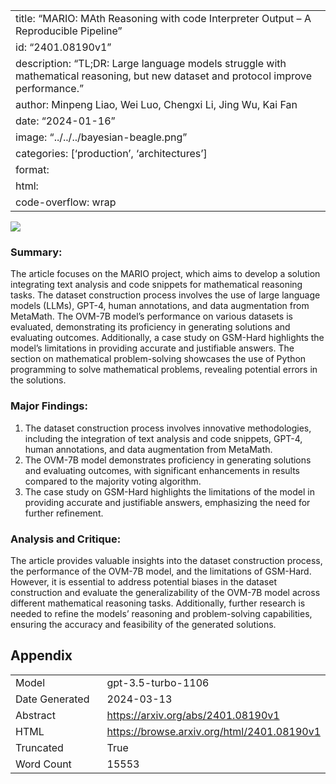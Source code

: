 
---
title: "MARIO: MAth Reasoning with code Interpreter Output -- A Reproducible Pipeline"
id: "2401.08190v1"
description: "TL;DR: Large language models struggle with mathematical reasoning, but new dataset and protocol improve performance."
author: Minpeng Liao, Wei Luo, Chengxi Li, Jing Wu, Kai Fan
date: "2024-01-16"
image: "../../../bayesian-beagle.png"
categories: ['production', 'architectures']
format:
  html:
    code-overflow: wrap
---

![](../../../bayesian-beagle.png)

### Summary:

The article focuses on the MARIO project, which aims to develop a solution integrating text analysis and code snippets for mathematical reasoning tasks. The dataset construction process involves the use of large language models (LLMs), GPT-4, human annotations, and data augmentation from MetaMath. The OVM-7B model's performance on various datasets is evaluated, demonstrating its proficiency in generating solutions and evaluating outcomes. Additionally, a case study on GSM-Hard highlights the model's limitations in providing accurate and justifiable answers. The section on mathematical problem-solving showcases the use of Python programming to solve mathematical problems, revealing potential errors in the solutions.

### Major Findings:
1. The dataset construction process involves innovative methodologies, including the integration of text analysis and code snippets, GPT-4, human annotations, and data augmentation from MetaMath.
2. The OVM-7B model demonstrates proficiency in generating solutions and evaluating outcomes, with significant enhancements in results compared to the majority voting algorithm.
3. The case study on GSM-Hard highlights the limitations of the model in providing accurate and justifiable answers, emphasizing the need for further refinement.

### Analysis and Critique:
The article provides valuable insights into the dataset construction process, the performance of the OVM-7B model, and the limitations of GSM-Hard. However, it is essential to address potential biases in the dataset construction and evaluate the generalizability of the OVM-7B model across different mathematical reasoning tasks. Additionally, further research is needed to refine the models' reasoning and problem-solving capabilities, ensuring the accuracy and feasibility of the generated solutions.

## Appendix

|          |          |
|----------|----------|
| Model     | gpt-3.5-turbo-1106       |
| Date Generated     | 2024-03-13       |
| Abstract | [https://arxiv.org/abs/2401.08190v1](https://arxiv.org/abs/2401.08190v1)        |
| HTML     | [https://browse.arxiv.org/html/2401.08190v1](https://browse.arxiv.org/html/2401.08190v1)       |
| Truncated       | True       |
| Word Count       | 15553       |